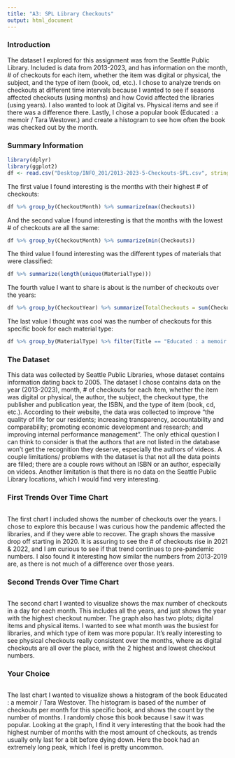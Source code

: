 ```yaml
---
title: "A3: SPL Library Checkouts"
output: html_document
---
```


### Introduction

The dataset I explored for this assignment was from the Seattle Public Library. Included is data from 2013-2023, and has information on the month, # of checkouts for each item, whether the item was digital or physical, the subject, and the type of item (book, cd, etc.). I chose to analyze trends on checkouts at different time intervals because I wanted to see if seasons affected checkouts (using months) and how Covid affected the libraries (using years). I also wanted to look at Digital vs. Physical items and see if there was a difference there. Lastly, I chose a popular book (Educated : a memoir / Tara Westover.) and create a histogram to see how often the book was checked out by the month.

### Summary Information
```r
library(dplyr)
library(ggplot2)
df <- read.csv("Desktop/INFO_201/2013-2023-5-Checkouts-SPL.csv", stringsAsFactors = FALSE)
```

The first value I found interesting is the months with their highest # of checkouts:
```r
df %>% group_by(CheckoutMonth) %>% summarize(max(Checkouts))
```
And the second value I found interesting is that the months with the lowest # of checkouts are all the same:
```r
df %>% group_by(CheckoutMonth) %>% summarize(min(Checkouts))
```
The third value I found interesting was the different types of materials that were classified:
```r
df %>% summarize(length(unique(MaterialType)))
```
The fourth value I want to share is about is the number of checkouts over the years:
```r
df %>% group_by(CheckoutYear) %>% summarize(TotalCheckouts = sum(Checkouts)) %>% top_n(10)
```
The last value I thought was cool was the number of checkouts for this specific book for each material type:
```r
df %>% group_by(MaterialType) %>% filter(Title == "Educated : a memoir / Tara Westover.") %>% summarize(Total = sum(Checkouts))
```


### The Dataset

This data was collected by Seattle Public Libraries, whose dataset contains information dating back to 2005. The dataset I chose contains data on the year (2013-2023), month, # of checkouts for each item, whether the item was digital or physical, the author, the subject, the checkout type, the publisher and publication year, the ISBN,  and the type of item (book, cd, etc.). According to their website, the data was collected to improve "the quality of life for our residents; increasing transparency, accountability and comparability; promoting economic development and research; and improving internal performance management". The only ethical question I can think to consider is that the authors that are not listed in the database won't get the recognition they deserve, especially the authors of videos. A couple limitations/ problems with the dataset is that not all the data points are filled; there are a couple rows without an ISBN or an author, especially on videos. Another limitation is that there is no data on the Seattle Public Library locations, which I would find very interesting.


### First Trends Over Time Chart

```r

```

The first chart I included shows the number of checkouts over the years. I chose to explore this because I was curious how the pandemic affected the libraries, and if they were able to recover. The graph shows the massive drop off starting in 2020. It is assuring to see the # of checkouts rise in 2021 & 2022, and I am curious to see if that trend continues to pre-pandemic numbers. I also found it interesting how similar the numbers from 2013-2019 are, as there is not much of a difference over those years.

### Second Trends Over Time Chart

```r
```

The second chart I wanted to visualize shows the max number of checkouts in a day for each month. This includes all the years, and just shows the year with the highest checkout number. The graph also has two plots; digital items and physical items. I wanted to see what month was the busiest for libraries, and which type of item was more popular. It's really interesting to see physical checkouts really consistent over the months, where as digital checkouts are all over the place, with the 2 highest and lowest checkout numbers.

### Your Choice

```r
```

The last chart I wanted to visualize shows a histogram of the book Educated : a memoir / Tara Westover. The histogram is based of the number of checkouts per month for this specific book, and shows the count by the number of months. I randomly chose this book because I saw it was popular. Looking at the graph, I find it very interesting that the book had the highest number of months with the most amount of checkouts, as trends usually only last for a bit before dying down. Here the book had an extremely long peak, which I feel is pretty uncommon.

